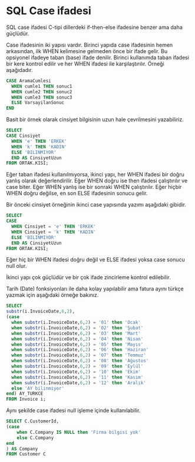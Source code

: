 # SQL Case ifadesi


SQL case ifadesi C-tipi dillerdeki if-then-else ifadesine benzer ama daha güçlüdür.

Case ifadesinin iki yapısı vardır.
Birinci yapıda case ifadesinin hemen arkasından, ilk WHEN kelimesine gelmeden önce bir ifade gelir.
Bu opsiyonel ifadeye taban (base) ifade denilir.
Birinci kullanımda taban ifadesi bir kere kontrol edilir ve her WHEN ifadesi ile karşılaştırılır.
Örneği aşağıdadır.


```sql
CASE AramaCumlesi
  WHEN cumle1 THEN sonuc1
  WHEN cumle2 THEN sonuc2
  WHEN cumle3 THEN sonuc3
  ELSE VarsayilanSonuc
END 
```

Basit bir örnek olarak cinsiyet bilgisinin uzun hale çevrilmesini yazabiliriz.

```sql
SELECT
CASE Cinsiyet
  WHEN 'e' THEN 'ERKEK'
  WHEN 'k' THEN 'KADIN'
  ELSE 'BILINMIYOR'
  END AS CinsiyetUzun
FROM ORTAK.KISI;
```

Eğer taban ifadesi kullanılmıyorsa, ikinci yapı, her WHEN ifadesi bir doğru yanlış olarak değerlendirilir.
Eğer WHEN doğru ise then ifadesi çalıştırılır ve case biter.
Eğer WHEN yanlış ise bir sonraki WHEN çalıştırılır.
Eğer hiçbir WHEN doğru değilse, en son ELSE ifadesinin sonucu gelir.

Bir önceki cinsiyet örneğinin ikinci case yapısında yazımı aşağıdaki gibidir.

```sql
SELECT
CASE 
  WHEN Cinsiyet = 'e' THEN 'ERKEK'
  WHEN Cinsiyet = 'k' THEN 'KADIN'
  ELSE 'BILINMIYOR'
  END AS CinsiyetUzun
FROM ORTAK.KISI;
```

Eğer hiç bir WHEN ifadesi doğru değil ve ELSE ifadesi yoksa case sonucu null olur.

İkinci yapı çok güçlüdür ve bir çok ifade zincirleme kontrol edilebilir.

Tarih (Date) fonksiyonları ile daha kolay yapılabilir ama fatura ayını türkçe yazmak için aşağıdaki örneğe bakınız.

```sql
SELECT 
substr(i.InvoiceDate,6,2),
(case
  when substr(i.InvoiceDate,6,2) = '01' then 'Ocak'
  when substr(i.InvoiceDate,6,2) = '02' then 'Şubat'
  when substr(i.InvoiceDate,6,2) = '03' then 'Mart'
  when substr(i.InvoiceDate,6,2) = '04' then 'Nisan'
  when substr(i.InvoiceDate,6,2) = '05' then 'Mayıs'
  when substr(i.InvoiceDate,6,2) = '06' then 'Haziran'
  when substr(i.InvoiceDate,6,2) = '07' then 'Temmuz'
  when substr(i.InvoiceDate,6,2) = '08' then 'Ağustos'
  when substr(i.InvoiceDate,6,2) = '09' then 'Eylül'
  when substr(i.InvoiceDate,6,2) = '10' then 'Ekim'
  when substr(i.InvoiceDate,6,2) = '11' then 'Kasım'
  when substr(i.InvoiceDate,6,2) = '12' then 'Aralık'
  else 'AY bilinmiyor'
end) AY_TURKCE
FROM Invoice i;
```

Aynı şekilde case ifadesi null işleme içinde kullanılabilir.

```sql
SELECT C.CustomerId,
(case 
    when C.Company IS NULL then 'Firma bilgisi yok'
    else C.Company
end
) AS Company 
FROM Customer C
```